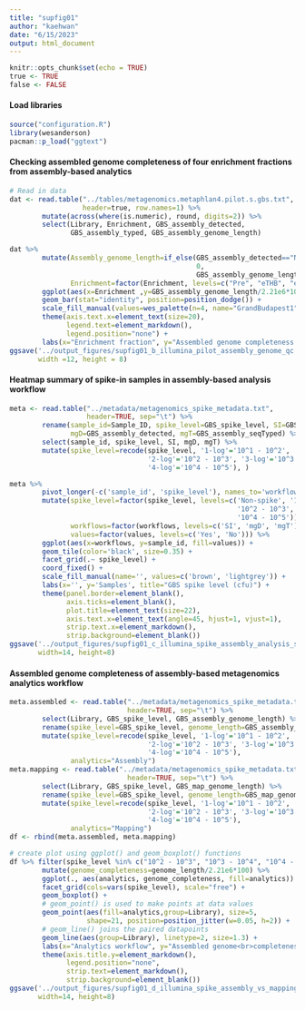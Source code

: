```yaml
---
title: "supfig01"
author: "kaehwan"
date: "6/15/2023"
output: html_document
---
```


```r
knitr::opts_chunk$set(echo = TRUE)
true <- TRUE
false <- FALSE
```

#### Load libraries

```r
source("configuration.R")
library(wesanderson)
pacman::p_load("ggtext")
```

#### Checking assembled genome completeness of four enrichment fractions from assembly-based analytics

```r
# Read in data
dat <- read.table("../tables/metagenomics.metaphlan4.pilot.s.gbs.txt", 
                  header=true, row.names=1) %>% 
        mutate(across(where(is.numeric), round, digits=2)) %>% 
        select(Library, Enrichment, GBS_assembly_detected, 
               GBS_assembly_typed, GBS_assembly_genome_length) 

dat %>% 
        mutate(Assembly_genome_length=if_else(GBS_assembly_detected=="No",
                                              0,
                                              GBS_assembly_genome_length),
               Enrichment=factor(Enrichment, levels=c("Pre", "eTHB", "eBHI", "chromID"))) %>% 
        ggplot(aes(x=Enrichment ,y=GBS_assembly_genome_length/2.21e6*100, fill=Enrichment)) +
        geom_bar(stat="identity", position=position_dodge()) +
        scale_fill_manual(values=wes_palette(n=4, name="GrandBudapest1")) +
        theme(axis.text.x=element_text(size=20),
              legend.text=element_markdown(),
              legend.position="none") +
        labs(x="Enrichment fraction", y="Assembled genome completeness (%)")
ggsave('../output_figures/supfig01_b_illumina_pilot_assembly_genome_qc.svg', 
       width =12, height = 8)

```

#### Heatmap summary of spike-in samples in assembly-based analysis workflow

```r
meta <- read.table("../metadata/metagenomics_spike_metadata.txt",
                   header=TRUE, sep="\t") %>% 
        rename(sample_id=Sample_ID, spike_level=GBS_spike_level, SI=GBS_isolation, 
               mgD=GBS_assembly_detected, mgT=GBS_assembly_seqTyped) %>% 
        select(sample_id, spike_level, SI, mgD, mgT) %>% 
        mutate(spike_level=recode(spike_level, '1-log'='10^1 - 10^2', 
                                  '2-log'='10^2 - 10^3', '3-log'='10^3 - 10^4', 
                                  '4-log'='10^4 - 10^5'), )

meta %>% 
        pivot_longer(-c('sample_id', 'spike_level'), names_to='workflows', values_to='values') %>% 
        mutate(spike_level=factor(spike_level, levels=c('Non-spike', '10^1 - 10^2', 
                                                        '10^2 - 10^3', '10^3 - 10^4', 
                                                        '10^4 - 10^5')), 
               workflows=factor(workflows, levels=c('SI', 'mgD', 'mgT')),
               values=factor(values, levels=c('Yes', 'No'))) %>% 
        ggplot(aes(x=workflows, y=sample_id, fill=values)) +
        geom_tile(color='black', size=0.35) +
        facet_grid(.~ spike_level) +
        coord_fixed() +
        scale_fill_manual(name='', values=c('brown', 'lightgrey')) +
        labs(x='', y='Samples', title="GBS spike level (cfu)") +
        theme(panel.border=element_blank(),
              axis.ticks=element_blank(),
              plot.title=element_text(size=22),
              axis.text.x=element_text(angle=45, hjust=1, vjust=1),
              strip.text.x=element_markdown(),
              strip.background=element_blank())
ggsave('../output_figures/supfig01_c_illumina_spike_assembly_analysis_summary.svg', 
       width=14, height=8)

```

#### Assembled genome completeness of assembly-based metagenomics analytics workflow

```r
meta.assembled <- read.table("../metadata/metagenomics_spike_metadata.txt",
                             header=TRUE, sep="\t") %>% 
        select(Library, GBS_spike_level, GBS_assembly_genome_length) %>% 
        rename(spike_level=GBS_spike_level, genome_length=GBS_assembly_genome_length) %>% 
        mutate(spike_level=recode(spike_level, '1-log'='10^1 - 10^2', 
                                  '2-log'='10^2 - 10^3', '3-log'='10^3 - 10^4', 
                                  '4-log'='10^4 - 10^5'),
               analytics="Assembly")
meta.mapping <- read.table("../metadata/metagenomics_spike_metadata.txt",
                             header=TRUE, sep="\t") %>% 
        select(Library, GBS_spike_level, GBS_map_genome_length) %>% 
        rename(spike_level=GBS_spike_level, genome_length=GBS_map_genome_length) %>% 
        mutate(spike_level=recode(spike_level, '1-log'='10^1 - 10^2', 
                                  '2-log'='10^2 - 10^3', '3-log'='10^3 - 10^4', 
                                  '4-log'='10^4 - 10^5'),
               analytics="Mapping")
df <- rbind(meta.assembled, meta.mapping)

# create plot using ggplot() and geom_boxplot() functions
df %>% filter(spike_level %in% c("10^2 - 10^3", "10^3 - 10^4", "10^4 - 10^5")) %>% 
        mutate(genome_completeness=genome_length/2.21e6*100) %>% 
        ggplot(., aes(analytics, genome_completeness, fill=analytics)) +
        facet_grid(cols=vars(spike_level), scale="free") + 
        geom_boxplot() +
        # geom_point() is used to make points at data values
        geom_point(aes(fill=analytics,group=Library), size=5,
                   shape=21, position=position_jitter(w=0.05, h=2)) +
        # geom_line() joins the paired datapoints
        geom_line(aes(group=Library), linetype=2, size=1.3) +
        labs(x="Analytics workflow", y="Assembled genome<br>completeness (%)") +
        theme(axis.title.y=element_markdown(),
              legend.position="none",
              strip.text=element_markdown(),
              strip.background=element_blank())
ggsave('../output_figures/supfig01_d_illumina_spike_assembly_vs_mapping_analysis.svg', 
       width=14, height=8)

```

